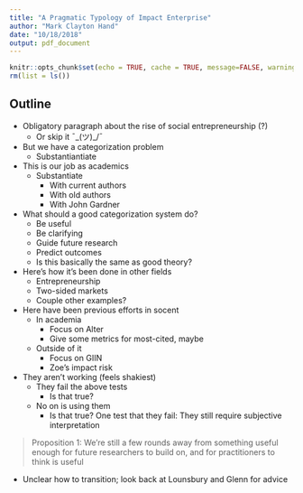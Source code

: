 ```yaml
---
title: "A Pragmatic Typology of Impact Enterprise"
author: "Mark Clayton Hand"
date: "10/18/2018"
output: pdf_document
---
```


```r
knitr::opts_chunk$set(echo = TRUE, cache = TRUE, message=FALSE, warning=FALSE)
rm(list = ls())
```


## Outline 
* Obligatory paragraph about the rise of social entrepreneurship (?)
  * Or skip it ¯\_(ツ)_/¯
* But we have a categorization problem 
  * Substantiantiate 
* This is our job as academics 
  * Substantiate
    * With current authors
    * With old authors
    * With John Gardner 
* What should a good categorization system do? 
  * Be useful 
  * Be clarifying 
  * Guide future research 
  * Predict outcomes 
  * Is this basically the same as good theory? 
* Here's how it's been done in other fields
  * Entrepreneurship 
  * Two-sided markets 
  * Couple other examples? 
* Here have been previous efforts in socent 
  * In academia
    * Focus on Alter 
    * Give some metrics for most-cited, maybe 
  * Outside of it 
    * Focus on GIIN 
    * Zoe's impact risk 
* They aren't working (feels shakiest)
  * They fail the above tests 
    * Is that true? 
  * No on is using them 
    * Is that true? One test that they fail: They still require subjective interpretation 
    
> Proposition 1: We're still a few rounds away from something useful enough for future researchers to build on, and for practitioners to think is useful 
  
* Unclear how to transition; look back at Lounsbury and Glenn for advice 

